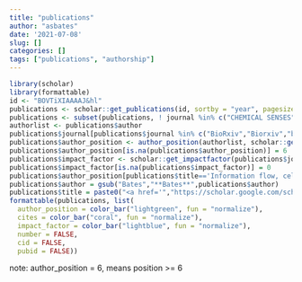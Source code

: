 ```yaml
---
title: "publications"
author: "asbates"
date: '2021-07-08'
slug: []
categories: []
tags: ["publications", "authorship"]
---
```


```r
library(scholar)
library(formattable)
id <- "BOVTiXIAAAAJ&hl"
publications <- scholar::get_publications(id, sortby = "year", pagesize = 100, flush = TRUE)
publications <- subset(publications, ! journal %in% c("CHEMICAL SENSES","University of Cambridge",""))
authorlist <- publications$author
publications$journal[publications$journal %in% c("BioRxiv","Biorxiv","biorxiv")] <- "bioRxiv"
publications$author_position <- author_position(authorlist, scholar::get_profile(id)$name)$Position
publications$author_position[is.na(publications$author_position)] = 6
publications$impact_factor <- scholar::get_impactfactor(publications$journal, max.distance = 0.05)$ImpactFactor
publications$impact_factor[is.na(publications$impact_factor)] = 0
publications$author_position[publications$title=='Information flow, cell types and stereotypy in a full olfactory connectome'] = 1
publications$author = gsub("Bates","**Bates**",publications$author)
publications$title = paste0("<a href='","https://scholar.google.com/scholar?oi=bibs&hl=en&cites=",gsub(",.*","",publications$cid), "'>",publications$title,"</a>")
formattable(publications, list(
  author_position = color_bar("lightgreen", fun = "normalize"),
  cites = color_bar("coral", fun = "normalize"),
  impact_factor = color_bar("lightblue", fun = "normalize"),
  number = FALSE,
  cid = FALSE,
  pubid = FALSE))
```

note: author_position = 6, means position >= 6
